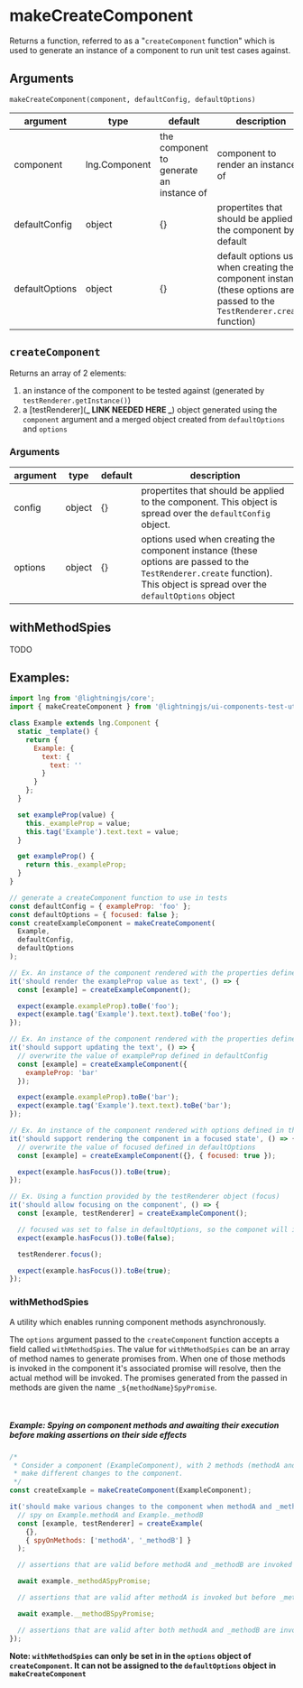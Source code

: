 <!--
  Copyright 2023 Comcast Cable Communications Management, LLC

  Licensed under the Apache License, Version 2.0 (the "License");
  you may not use this file except in compliance with the License.
  You may obtain a copy of the License at

  http://www.apache.org/licenses/LICENSE-2.0

  Unless required by applicable law or agreed to in writing, software
  distributed under the License is distributed on an "AS IS" BASIS,
  WITHOUT WARRANTIES OR CONDITIONS OF ANY KIND, either express or implied.
  See the License for the specific language governing permissions and
  limitations under the License.

  SPDX-License-Identifier: Apache-2.0
-->


<Meta title="Unit Testing / Test Utils / makeCreateComponent " />

# makeCreateComponent

Returns a function, referred to as a "`createComponent` function" which is used to generate an instance of a component to run unit test cases against.

## Arguments

`makeCreateComponent(component, defaultConfig, defaultOptions)`

| argument       | type          | default                                  | description                                                                                                                |
| -------------- | ------------- | ---------------------------------------- | -------------------------------------------------------------------------------------------------------------------------- |
| component      | lng.Component | the component to generate an instance of | component to render an instance of                                                                                         |
| defaultConfig  | object        | {}                                       | propertites that should be applied to the component by default                                                             |
| defaultOptions | object        | {}                                       | default options used when creating the component instance (these options are passed to the `TestRenderer.create` function) |

## `createComponent`

Returns an array of 2 elements:

1. an instance of the component to be tested against (generated by `testRenderer.getInstance()`)
2. a [testRenderer](**_ LINK NEEDED HERE _**) object generated using the `component` argument and a merged object created from `defaultOptions` and `options`

### Arguments

| argument | type   | default | description                                                                                                                                                                |
| -------- | ------ | ------- | -------------------------------------------------------------------------------------------------------------------------------------------------------------------------- |
| config   | object | {}      | propertites that should be applied to the component. This object is spread over the `defaultConfig` object.                                                                |
| options  | object | {}      | options used when creating the component instance (these options are passed to the `TestRenderer.create` function). This object is spread over the `defaultOptions` object |

## withMethodSpies

TODO

## Examples:

```js
import lng from '@lightningjs/core';
import { makeCreateComponent } from '@lightningjs/ui-components-test-utils';

class Example extends lng.Component {
  static _template() {
    return {
      Example: {
        text: {
          text: ''
        }
      }
    };
  }

  set exampleProp(value) {
    this._exampleProp = value;
    this.tag('Example').text.text = value;
  }

  get exampleProp() {
    return this._exampleProp;
  }
}

// generate a createComponent function to use in tests
const defaultConfig = { exampleProp: 'foo' };
const defaultOptions = { focused: false };
const createExampleComponent = makeCreateComponent(
  Example,
  defaultConfig,
  defaultOptions
);

// Ex. An instance of the component rendered with the properties defined in the defaultConfig object
it('should render the exampleProp value as text', () => {
  const [example] = createExampleComponent();

  expect(example.exampleProp).toBe('foo');
  expect(example.tag('Example').text.text).toBe('foo');
});

// Ex. An instance of the component rendered with the properties defined in the config object
it('should support updating the text', () => {
  // overwrite the value of exampleProp defined in defaultConfig
  const [example] = createExampleComponent({
    exampleProp: 'bar'
  });

  expect(example.exampleProp).toBe('bar');
  expect(example.tag('Example').text.text).toBe('bar');
});

// Ex. An instance of the component rendered with options defined in the options object
it('should support rendering the component in a focused state', () => {
  // overwrite the value of focused defined in defaultOptions
  const [example] = createExampleComponent({}, { focused: true });

  expect(example.hasFocus()).toBe(true);
});

// Ex. Using a function provided by the testRenderer object (focus)
it('should allow focusing on the component', () => {
  const [example, testRenderer] = createExampleComponent();

  // focused was set to false in defaultOptions, so the componet will initially render without focus
  expect(example.hasFocus()).toBe(false);

  testRenderer.focus();

  expect(example.hasFocus()).toBe(true);
});
```

### withMethodSpies

A utility which enables running component methods asynchronously.

The `options` argument passed to the `createComponent` function accepts a field called `withMethodSpies`.
The value for `withMethodSpies` can be an array of method names to generate promises from. When one of those methods is invoked in the component it's associated promise will resolve, then the actual method will be invoked. The promises generated from the passed in methods are given the name `_${methodName}SpyPromise`.

<br />

##### Example: Spying on component methods and awaiting their execution before making assertions on their side effects

```js
/*
 * Consider a component (ExampleComponent), with 2 methods (methodA and _methodB) that can be called subsequently and
 * make different changes to the component.
 */
const createExample = makeCreateComponent(ExampleComponent);

it('should make various changes to the component when methodA and _methodB are invoked', async () => {
  // spy on Example.methodA and Example._methodB
  const [example, testRenderer] = createExample(
    {},
    { spyOnMethods: ['methodA', '_methodB'] }
  );

  // assertions that are valid before methodA and _methodB are invoked

  await example._methodASpyPromise;

  // assertions that are valid after methodA is invoked but before _methodB is invoked

  await example.__methodBSpyPromise;

  // assertions that are valid after both methodA and _methodB are invoked
});
```

**Note: `withMethodSpies` can only be set in in the `options` object of `createComponent`. It can not be assigned to the `defaultOptions` object in `makeCreateComponent`**
